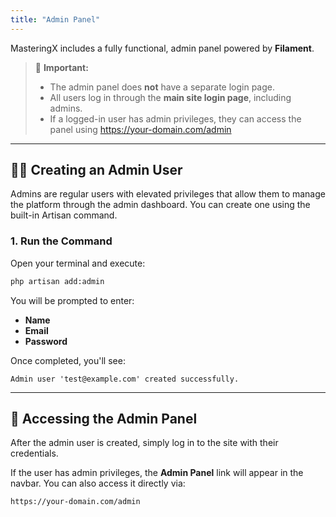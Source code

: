 ```yaml
---
title: "Admin Panel"
---
```

MasteringX includes a fully functional,  admin panel powered by **Filament**.  


> 🛑 **Important:**  
> - The admin panel does **not** have a separate login page.  
> - All users log in through the **main site login page**, including admins.  
> - If a logged-in user has admin privileges, they can access the panel using https://your-domain.com/admin

---

## 👨‍💻 Creating an Admin User

Admins are regular users with elevated privileges that allow them to manage the platform through the admin dashboard. You can create one using the built-in Artisan command.

### 1. Run the Command

Open your terminal and execute:

```bash
php artisan add:admin
````

You will be prompted to enter:

* **Name**
* **Email**
* **Password**

Once completed, you'll see:

```text
Admin user 'test@example.com' created successfully.
```

---

## 🚪 Accessing the Admin Panel

After the admin user is created, simply log in to the site with their credentials.

If the user has admin privileges, the **Admin Panel** link will appear in the navbar. You can also access it directly via:

```url
https://your-domain.com/admin
```


































[//]: # (Admin Panel)

[//]: # (ColibriPlus comes with a fully functional admin panel build on Laravel with Livewire, Alpine.js and TailwindCSS.)

[//]: # ()
[//]: # ([//]: # &#40;🔴 Important: We are not using any admin panel package from laravel ecosystem, or any other templates or ready-made solutions. We are using our own admin panel built from scratch.&#41;)
[//]: # ()
[//]: # (Important Notes)

[//]: # (WARNING)

[//]: # ()
[//]: # (Please pause and read this carefully. ⚠️⚠️⚠️)

[//]: # ()
[//]: # (Please note, that Admin panel does not have it's specific login page for admins. Admin authorization is done via the main site login page.)

[//]: # ()
[//]: # ()
[//]: # ([//]: # &#40;If you are logged in, and you have admin role, you will see admin panel link in the main navbar.&#41;)
[//]: # (### Assigning Admin Role)

[//]: # (Before accession the admin panel, let's create a new user if you did not create one yet. Since admin is also a user like any other user, but with special permissions and admin privileges.)

[//]: # ()
[//]: # (Follow all steps below to create admin user. 👇👇👇)

[//]: # ()
[//]: # (1. Signing Up)

[//]: # (   After installation, sing up on your site with your email, username, and password.)

[//]: # ()
[//]: # (2. Assigning admin role)

[//]: # (   After signing up, we have to assign admin role to the user. Open your terminal and run the following command:)

[//]: # ()
[//]: # (```bash)

[//]: # (php artisan add:admin)

[//]: # (```)

[//]: # (This command will ask to enter the username of the user you want to assign admin role to.)

[//]: # ()
[//]: # (After entering the username, you will see the following message:)

[//]: # ()
[//]: # (💡 Admin role assigned successfully.)

[//]: # ()
[//]: # (#### Entering)

[//]: # (After assigning admin role, you can access the admin panel by going to https://your-domain.com/admin.)

[//]: # ()
[//]: # ()
[//]: # ()
[//]: # (Here’s a cleaner and more polished version of your admin panel documentation for **ColibriPlus**, while preserving the clarity and developer tone:)

[//]: # ()
[//]: # (---)

[//]: # ()
[//]: # (# 🔧 Admin Panel Guide)

[//]: # ()
[//]: # (ColibriPlus ships with a fully functional admin panel built from scratch using **Laravel**, **Livewire**, **Alpine.js**, and **TailwindCSS** — no third-party admin templates or Laravel admin packages are used.)

[//]: # ()
[//]: # (> 🛑 **Important:**)

[//]: # (> The admin panel **does not** have a separate login page. Admins log in through the **main site login** like regular users. Once logged in, users with the admin role will automatically see an "Admin Panel" link in the main navbar.)

[//]: # ()
[//]: # (---)

[//]: # ()
[//]: # (## 👤 Assigning Admin Role)

[//]: # ()
[//]: # (To access the admin panel, you need to assign the **admin role** to a user. Follow the steps below:)

[//]: # ()
[//]: # (### 1. Sign Up)

[//]: # ()
[//]: # (After installing the application, register a new user by signing up through the main site with your email, username, and password.)

[//]: # ()
[//]: # (### 2. Assign Admin Privileges)

[//]: # ()
[//]: # (Once the user is created, run the following command in your terminal to assign admin rights:)

[//]: # ()
[//]: # (```bash)

[//]: # (php artisan add:admin)

[//]: # (```)

[//]: # ()
[//]: # (You’ll be prompted to enter the **username** of the user you want to make an admin.)

[//]: # ()
[//]: # (If successful, you’ll see:)

[//]: # ()
[//]: # (```)

[//]: # (💡 Admin role assigned successfully.)

[//]: # (```)

[//]: # ()
[//]: # (---)

[//]: # ()
[//]: # (## 🚪 Accessing the Admin Panel)

[//]: # ()
[//]: # (Once the user is granted admin privileges, you can access the admin dashboard by visiting:)

[//]: # ()
[//]: # (```)

[//]: # (https://your-domain.com/admin)

[//]: # (```)

[//]: # ()
[//]: # (---)

[//]: # ()
[//]: # (> ⚠️ **Heads up:**)

[//]: # (> Only users with the admin role will be allowed to access this page. All others will be redirected or shown an access denied message.)

[//]: # ()
[//]: # (---)

[//]: # ()
[//]: # (Would you like a version of this in Markdown, HTML, or ready to plug into your Filament or Laravel views? I can help you generate that too!)

[//]: # ()
[//]: # ()
[//]: # ()
[//]: # ()
[//]: # ()
[//]: # (Sure! Here's the complete documentation in **Markdown** format, tailored for **MasteringX** and using your custom `php artisan add:admin` command:)

[//]: # ()
[//]: # (````markdown)

[//]: # (# 🔧 Admin Panel – MasteringX)

[//]: # ()
[//]: # (MasteringX comes with a powerful, handcrafted admin panel built using **Laravel**, **Livewire**, **Alpine.js**, and **TailwindCSS** — no external admin templates or packages are used. It’s built from scratch to give you full control.)

[//]: # ()
[//]: # (> 🛑 **Important:**  )

[//]: # (> The admin panel does **not** have a separate login page. All users — including admins — log in through the **main site login**.  )

[//]: # (>  )

[//]: # (> If a logged-in user has admin privileges, the **"Admin Panel"** link will automatically appear in the main navigation bar.)

[//]: # ()
[//]: # (---)

[//]: # ()
[//]: # (## 👨‍💻 Creating an Admin User)

[//]: # ()
[//]: # (Admin users are regular users with elevated privileges. You can create an admin user using the built-in Artisan command.)

[//]: # ()
[//]: # (### 1. Run the Command)

[//]: # ()
[//]: # (Open your terminal and run:)

[//]: # ()
[//]: # (```bash)

[//]: # (php artisan add:admin)

[//]: # (````)

[//]: # ()
[//]: # (The command will prompt you for:)

[//]: # ()
[//]: # (* **Name**)

[//]: # (* **Email**)

[//]: # (* **Password**)

[//]: # ()
[//]: # (After filling in the details, you should see a confirmation message:)

[//]: # ()
[//]: # (```)

[//]: # (💡 Admin user created successfully.)

[//]: # (```)

[//]: # ()
[//]: # (---)

[//]: # ()
[//]: # (## 🚪 Accessing the Admin Panel)

[//]: # ()
[//]: # (Once the admin user is created, log in through the main site using their credentials.)

[//]: # (If the user has admin privileges, they'll see an **Admin Panel** link in the navbar.)

[//]: # ()
[//]: # (Alternatively, you can go directly to:)

[//]: # ()
[//]: # (```)

[//]: # (https://your-domain.com/admin)

[//]: # (```)

[//]: # ()
[//]: # (> 🔐 Only admin users can access this route. Unauthorized users will be denied.)

[//]: # ()
[//]: # (---)

[//]: # ()
[//]: # (## ✅ Summary)

[//]: # ()
[//]: # (* ✅ Admin panel is custom-built with Livewire, Alpine.js, and TailwindCSS)

[//]: # (* ✅ Admins use the regular login page)

[//]: # (* ✅ Create admin users using `php artisan add:admin`)

[//]: # (* ✅ Admin dashboard available at `/admin`)

[//]: # ()
[//]: # (---)

[//]: # ()
[//]: # (```)

[//]: # ()
[//]: # (Let me know if you'd like to include screenshots, callouts, or badges for a docs site—or want a version tailored to Filament UI or Laravel Breeze.)

[//]: # (```)
